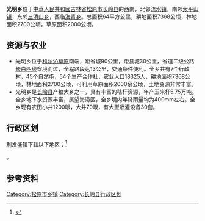 {{中国乡级行政区|22/07/22/203/000}}
{{unreferenced|time=2016-11-01T13:04:42+00:00}}
'''光明乡'''位于[[中華人民共和國|中華人民共和國]][[吉林省|吉林省]][[松原市_(吉林省)|松原市]][[长岭县|长岭县]]的西南，北邻[[流水镇|流水镇]]，南邻[[太平山镇|太平山镇]]，东邻[[三清山乡|三清山乡]]，西临[[海青乡|海青乡]]。总面积64平方公里，耕地面积7368公顷，林地面积2700公顷，草原面积2000公顷。

==资源与农业==
*光明乡位于[[科尔沁草原|科尔沁草原]]南端，距省城90公里，距县城30公里，省道二级公路[[长白西线|长白西线]]穿境而过，全程路段达13公里，交通条件便利。全乡共有7个行政村，45个自然屯，54个生产合作社，农业人口18325人，耕地面积7368公顷，林地面积2700公顷，可利用草原面积2000余公顷，土地资源非常丰富。
*光明乡是[[长岭县|长岭县]]产粮大乡之一，具有丰富的秸杆资源，年产玉米杆5.75万吨。全乡地下水资源丰富，属望海涝区，全乡境内年降雨量均为400mm左右。全乡现有农田小井1200眼，大井70眼，有大型喷灌设备30套。

== 行政区划 ==

利发盛镇下辖以下地区：<ref>{{PRC admin/ref sgc|22/07/22/203/000}}</ref>

{{PRC admin/children|22/07/22/203/000}}。

== 参考资料 ==

{{reflist}}

{{吉林省松原市长岭县行政区划}}
{{吉林行政区划小作品}}
[[Category:松原市乡镇|Category:松原市乡镇]]
[[Category:长岭县行政区划|Category:长岭县行政区划]]